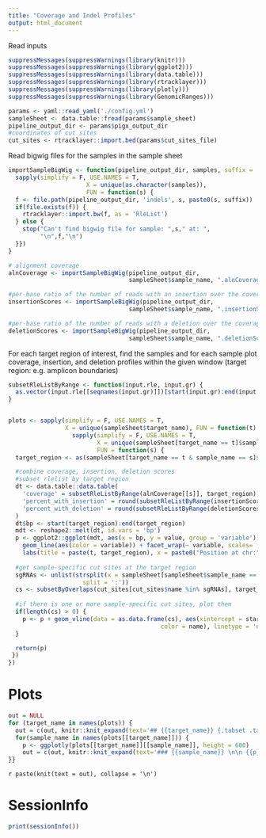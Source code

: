 ```yaml
---
title: "Coverage and Indel Profiles"
output: html_document
---
```


Read inputs 

```r
suppressMessages(suppressWarnings(library(knitr)))
suppressMessages(suppressWarnings(library(ggplot2)))
suppressMessages(suppressWarnings(library(data.table)))
suppressMessages(suppressWarnings(library(rtracklayer)))
suppressMessages(suppressWarnings(library(plotly)))
suppressMessages(suppressWarnings(library(GenomicRanges)))

params <- yaml::read_yaml('./config.yml')
sampleSheet <- data.table::fread(params$sample_sheet)
pipeline_output_dir <- params$pigx_output_dir
#coordinates of cut sites 
cut_sites <- rtracklayer::import.bed(params$cut_sites_file)
```

Read bigwig files for the samples in the sample sheet
```r
importSampleBigWig <- function(pipeline_output_dir, samples, suffix = '.alnCoverage.bigwig') {
  sapply(simplify = F, USE.NAMES = T, 
                      X = unique(as.character(samples)), 
                      FUN = function(s) {
  f <- file.path(pipeline_output_dir, 'indels', s, paste0(s, suffix))
  if(file.exists(f)) {
    rtracklayer::import.bw(f, as = 'RleList')
  } else {
    stop("Can't find bigwig file for sample: ",s," at: ",
         "\n",f,"\n")
  }})
}

# alignment coverage 
alnCoverage <- importSampleBigWig(pipeline_output_dir, 
                                  sampleSheet$sample_name, ".alnCoverage.bigwig")

#per-base ratio of the number of reads with an insertion over the coverage
insertionScores <- importSampleBigWig(pipeline_output_dir, 
                                  sampleSheet$sample_name, ".insertionScores.bigwig")

#per-base ratio of the number of reads with a deletion over the coverage
deletionScores <- importSampleBigWig(pipeline_output_dir, 
                                  sampleSheet$sample_name, ".deletionScores.bigwig")

```

For each target region of interest, find the samples and for each sample plot coverage, insertion, and deletion profiles within the given window (target region: e.g. amplicon boundaries)

```r
subsetRleListByRange <- function(input.rle, input.gr) {
  as.vector(input.rle[[seqnames(input.gr)]])[start(input.gr):end(input.gr)]
}


plots <- sapply(simplify = F, USE.NAMES = T, 
                X = unique(sampleSheet$target_name), FUN = function(t) {
                  sapply(simplify = F, USE.NAMES = T, 
                         X = unique(sampleSheet[target_name == t]$sample_name), 
                         FUN = function(s) {
  target_region <- as(sampleSheet[target_name == t & sample_name == s]$target_region, 'GRanges')

  #combine coverage, insertion, deletion scores
  #subset rlelist by target region
  dt <- data.table::data.table(
    'coverage' = subsetRleListByRange(alnCoverage[[s]], target_region), 
    'percent_with_insertion' = round(subsetRleListByRange(insertionScores[[s]], target_region) * 100, 2), #percent 
    'percent_with_deletion' = round(subsetRleListByRange(deletionScores[[s]], target_region) * 100, 2) #percent
  )
  dt$bp <- start(target_region):end(target_region)
  mdt <- reshape2::melt(dt, id.vars = 'bp')
  p <- ggplot2::ggplot(mdt, aes(x = bp, y = value, group = 'variable')) + 
    geom_line(aes(color = variable)) + facet_wrap(~ variable, scales= 'free_y', nrow = 3) + 
    labs(title = paste(t, target_region), x = paste0("Position at chr:",seqnames(target_region)), y = '')
  
  #get sample-specific cut sites at the target region
  sgRNAs <- unlist(strsplit(x = sampleSheet[sampleSheet$sample_name == s,]$sgRNA_ids, 
                     split = ':'))
  cs <- subsetByOverlaps(cut_sites[cut_sites$name %in% sgRNAs], target_region, ignore.strand = TRUE)
  
  #if there is one or more sample-specific cut sites, plot them 
  if(length(cs) > 0) {
    p <- p + geom_vline(data = as.data.frame(cs), aes(xintercept = start, 
                                           color = name), linetype = 'dotted')
  }

  return(p)
 })
})

```


# Plots

```r
out = NULL
for (target_name in names(plots)) {
  out = c(out, knitr::knit_expand(text='## {{target_name}} {.tabset .tabset-fade .tabset-pills} \n\n'))
  for(sample_name in names(plots[[target_name]])) {
    p <- ggplotly(plots[[target_name]][[sample_name]], height = 600)
    out = c(out, knitr::knit_expand(text='### {{sample_name}} \n\n {{p}} \n\n'))
}}
```

`r paste(knit(text = out), collapse = '\n')`

# SessionInfo 
```r
print(sessionInfo())
```
